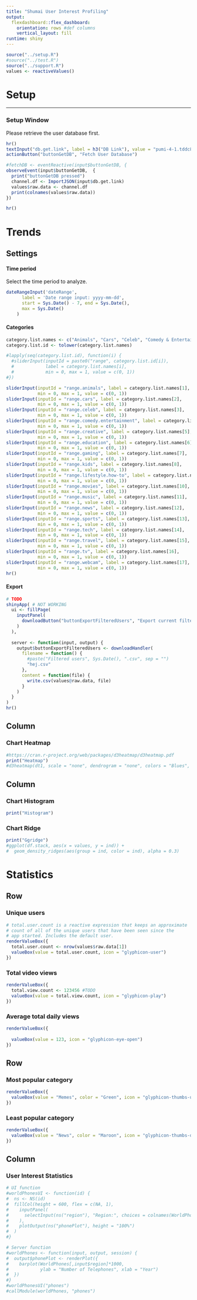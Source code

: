 ```yaml
---
title: "Shumai User Interest Profiling"
output: 
  flexdashboard::flex_dashboard:
    orientation: rows #def columns
    vertical_layout: fill
runtime: shiny
---
```


```r
source("../setup.R")
#source("../test.R")
source("../support.R")
values <- reactiveValues()
```


Setup
=====================================

-----------------------------------------------------------------------

### Setup Window
Please retrieve the user database first.
```r
hr()
textInput("db.get.link", label = h3("DB Link"), value = "pumi-4-1.tddc88-2018.ida.liu.se:8085/api/user")
actionButton("buttonGetDB", "Fetch User Database")

#fetchDB <- eventReactive(input$buttonGetDB, {
observeEvent(input$buttonGetDB,  {
  print("buttonGetDB pressed")
  channel.df <- ImportJSON(input$db.get.link)
  values$raw.data <- channel.df
  print(colnames(values$raw.data))
})

hr()
```

Trends
=====================================
Settings {.sidebar}
-----------------------------------------------------------------------
#### Time period
Select the time period to analyze.
```r
dateRangeInput('dateRange',
      label = 'Date range input: yyyy-mm-dd',
      start = Sys.Date() - 7, end = Sys.Date(),
      max = Sys.Date()
    )
```

#### Categories
```r
category.list.names <- c("Animals", "Cars", "Celeb", "Comedy & Entertainment", "Creative", "Education", "Gaming", "Kids", "Lifestyle & How-to", "Movies", "Music", "News", "Sports", "Tech", "Travel", "TV", "Webcam")
category.list.id <- tolower(category.list.names)

#lapply(seq(category.list.id), function(i) {
  #sliderInput(inputId = paste0("range", category.list.id[i]),
  #            label = category.list.names[i],
  #            min = 0, max = 1, value = c(0, 1))
#})

sliderInput(inputId = "range.animals", label = category.list.names[1],
            min = 0, max = 1, value = c(0, 1))
sliderInput(inputId = "range.cars", label = category.list.names[2],
            min = 0, max = 1, value = c(0, 1))
sliderInput(inputId = "range.celeb", label = category.list.names[3],
            min = 0, max = 1, value = c(0, 1))
sliderInput(inputId = "range.comedy.entertainment", label = category.list.names[4],
            min = 0, max = 1, value = c(0, 1))
sliderInput(inputId = "range.creative", label = category.list.names[5],
            min = 0, max = 1, value = c(0, 1))
sliderInput(inputId = "range.education", label = category.list.names[6],
            min = 0, max = 1, value = c(0, 1))
sliderInput(inputId = "range.gaming", label = category.list.names[7],
            min = 0, max = 1, value = c(0, 1))
sliderInput(inputId = "range.kids", label = category.list.names[8],
            min = 0, max = 1, value = c(0, 1))
sliderInput(inputId = "range.lifestyle.how-to", label = category.list.names[9],
            min = 0, max = 1, value = c(0, 1))
sliderInput(inputId = "range.movies", label = category.list.names[10],
            min = 0, max = 1, value = c(0, 1))
sliderInput(inputId = "range.music", label = category.list.names[11],
            min = 0, max = 1, value = c(0, 1))
sliderInput(inputId = "range.news", label = category.list.names[12],
            min = 0, max = 1, value = c(0, 1))
sliderInput(inputId = "range.sports", label = category.list.names[13],
            min = 0, max = 1, value = c(0, 1))
sliderInput(inputId = "range.tech", label = category.list.names[14],
            min = 0, max = 1, value = c(0, 1))
sliderInput(inputId = "range.travel", label = category.list.names[15],
            min = 0, max = 1, value = c(0, 1))
sliderInput(inputId = "range.tv", label = category.list.names[16],
            min = 0, max = 1, value = c(0, 1))
sliderInput(inputId = "range.webcam", label = category.list.names[17],
            min = 0, max = 1, value = c(0, 1))
hr()
```

#### Export
```r
# TODO
shinyApp( # NOT WORKING
  ui <- fillPage(
    inputPanel(
      downloadButton("buttonExportFilteredUsers", "Export current filtering")
    )
  ),
  
  server <- function(input, output) {
    output$buttonExportFilteredUsers <- downloadHandler(
      filename = function() {
        #paste("Filtered users", Sys.Date(), ".csv", sep = "")
        "hej.csv"
      },
      content = function(file) {
        write.csv(values@raw.data, file)
      }
    )
  }
)
hr()
```


Column {data-width=650}
-----------------------------------------------------------------------

### Chart Heatmap
```r
#https://cran.r-project.org/web/packages/d3heatmap/d3heatmap.pdf
print("Heatmap")
#d3heatmap(dt1, scale = "none", dendrogram = "none", colors = "Blues", show_grid = FALSE, Rowv = FALSE)
```

Column {data-width=350}
-----------------------------------------------------------------------

### Chart Histogram
```r
print("Histogram")

```

### Chart Ridge
```r
print("Ggridge")
#ggplot(df.stack, aes(x = values, y = ind)) +
#  geom_density_ridges(aes(group = ind, color = ind), alpha = 0.3)
```


Statistics
=====================================

Row
-----------------------------------------------------------------------

### Unique users {.value-box}
```r
# total.user.count is a reactive expression that keeps an approximate
# count of all of the unique users that have been seen since the
# app started. Includes the default user.
renderValueBox({
  total.user.count <- nrow(values$raw.data[1])
  valueBox(value = total.user.count, icon = "glyphicon-user")
})
```

### Total video views {.value-box}
```r
renderValueBox({
  total.view.count <- 123456 #TODO
  valueBox(value = total.view.count, icon = "glyphicon-play")
})
```

### Average total daily views {.value-box}
```r
renderValueBox({
  
  valueBox(value = 123, icon = "glyphicon-eye-open")
})
```

Row
-----------------------------------------------------------------------
### Most popular category {.value-box}
```r
renderValueBox({
  valueBox(value = "Memes", color = "Green", icon = "glyphicon-thumbs-up")
})
```

### Least popular category {.value-box}
```r
renderValueBox({
  valueBox(value = "News", color = "Maroon", icon = "glyphicon-thumbs-down")
})
```



Column {data-width=650}
-----------------------------------------------------------------------

### User Interest Statistics
```r



# UI function
#worldPhonesUI <- function(id) {
#  ns <- NS(id)
#  fillCol(height = 600, flex = c(NA, 1), 
#    inputPanel(
#      selectInput(ns("region"), "Region:", choices = colnames(WorldPhones))
#    ),
#    plotOutput(ns("phonePlot"), height = "100%")
#  )
#}

# Server function
#worldPhones <- function(input, output, session) {
#  output$phonePlot <- renderPlot({
#    barplot(WorldPhones[,input$region]*1000, 
#            ylab = "Number of Telephones", xlab = "Year")
#  })
#}
#worldPhonesUI("phones")
#callModule(worldPhones, "phones")
```